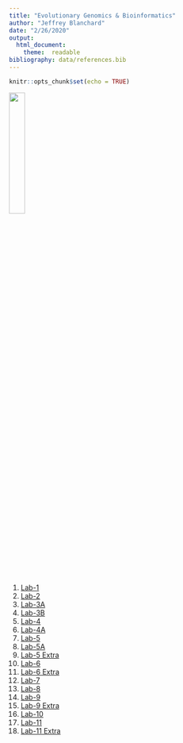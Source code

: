 ```yaml
---
title: "Evolutionary Genomics & Bioinformatics"
author: "Jeffrey Blanchard"
date: "2/26/2020"
output: 
  html_document:
    theme:  readable
bibliography: data/references.bib
---
```


```r
knitr::opts_chunk$set(echo = TRUE)
```
 
 ![](Images/IMG_2592.JPEG){width=25%}
 
 1. [Lab-1](Lab_1.html)
 2. [Lab-2](Lab_2.html)
 3. [Lab-3A](Lab_3A.html)
 4. [Lab-3B](Lab_3B.html)
 5. [Lab-4](Lab_4.html)
 6. [Lab-4A](Lab_4A.html)
 7. [Lab-5](Lab_5.html)
 8. [Lab-5A](Lab_5A.html)
 9. [Lab-5 Extra](Lab_5_Extra.html)
 10. [Lab-6](Lab_6.html)
 11. [Lab-6 Extra](Lab_6_Extra_Shiny.Rmd)
 12. [Lab-7](Lab7.html)
 13. [Lab-8](Lab_8.html)
 14. [Lab-9](Lab_9.html)
 15. [Lab-9 Extra](Lab_9_Extra.html)
 16. [Lab-10](Lab_10.html)
 17. [Lab-11](Lab_11.html)
 18. [Lab-11 Extra](Lab_11_x.html)
 
  
